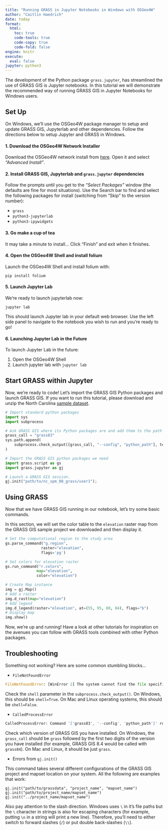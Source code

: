 ```yaml
---
title: "Running GRASS in Jupyter Notebooks in Windows with OSGeo4W"
author: "Caitlin Haedrich"
date: today
format:
  html:
    toc: true
    code-tools: true
    code-copy: true
    code-fold: false
engine: knitr
execute:
  eval: false
jupyter: python3
---
```



The development of the Python package `grass.jupyter`, has streamlined the use 
of GRASS GIS is Jupyter notebooks. In this tutorial we will demonstrate the 
recommended way of running GRASS GIS in Jupyter Notebooks for Windows users.

## Set Up

On Windows, we'll use the OSGeo4W package manager to setup and update GRASS GIS,
Jupyterlab and other dependencies. Follow the directions below to setup Jupyter 
and GRASS in Windows.

#### 1. Download the OSGeo4W Network Installer

Download the OSGeo4W network install from [here](https://trac.osgeo.org/osgeo4w/). 
Open it and select _"Advanced Install"_.

#### 2. Install GRASS GIS, Jupyterlab and `grass.jupyter` dependencies

Follow the prompts until you get to the _"Select Packages"_ window (the defaults
are fine for most situations). Use the Search bar to find and select the 
following packages for install (switching from "Skip" to the version number):

* `grass`
* `python3-jupyterlab`
* `python3-ipywidgets`

#### 3. Go make a cup of tea

It may take a minute to install... Click "Finish" and exit when it finishes.

#### 4. Open the OSGeo4W Shell and install folium

Launch the OSGeo4W Shell and install folium with:

`pip install folium`

#### 5. Launch Jupyter Lab

We're ready to launch jupyterlab now: 

`jupyter lab`


This should launch Jupyter lab in your default web browser. Use the left side
panel to navigate to the notebook you wish to run and you're ready to go!

#### 6. Launching Jupyter Lab in the Future

To launch Jupyter Lab in the future:

1. Open the OSGeo4W Shell
2. Launch jupyter lab with `jupyter lab`


## Start GRASS within Jupyter

Now, we're ready to code! Let's import the GRASS GIS Python packages and launch
GRASS GIS. If you want to run this tutorial, please download and unzip the 
North Carolina [sample dataset](https://grass.osgeo.org/sampledata/north_carolina/nc_spm_08_grass7.zip).

```python
# Import standard python packages
import sys
import subprocess

# Ask GRASS GIS where its Python packages are and add them to the path
grass_call = "grass83"
sys.path.append(
    subprocess.check_output([grass_call, "--config", "python_path"], text=True, shell=True).strip()
)

# Import the GRASS GIS python packages we need
import grass.script as gs
import grass.jupyter as gj

# Launch a GRASS GIS session.
gj.init("path/to/nc_spm_08_grass/user1");
```

## Using GRASS

Now that we have GRASS GIS running in our notebook, let's try some basic 
commands. 

In this section, we will set the color table to the `elevation` raster map from
the GRASS GIS sample project we downloaded and then display it.  

```python
# Set the computational region to the study area
gs.parse_command("g.region", 
                raster="elevation", 
                flags='pg')

# Set colors for elevation raster
gs.run_command("r.colors", 
              map="elevation", 
              color="elevation")
```

```python
# Create Map instance
img = gj.Map()
# Add a raster
img.d_rast(map="elevation")
# Add legend
img.d_legend(raster="elevation", at=(55, 95, 80, 84), flags="b")
# Display map
img.show()
```

Now, we're up and running! Have a look at other tutorials for inspiration on 
the avenues you can follow with GRASS tools combined with other Python packages. 

## Troubleshooting

Something not working? Here are some common stumbling blocks...

* `FileNotFoundError`

```python
FileNotFoundError: [WinError 2] The system cannot find the file specified
```

Check the `shell` parameter in the `subprocess.check_output()`. On Windows, 
this should be `shell=True`. On Mac and Linux operating systems, this should 
be `shell=False`.

* `CalledProcessError`

```python
CalledProcessError: Command '['grass83', '--config', 'python_path']' returned non-zero exit status 1.
```

Check which version of GRASS GIS you have installed. On Windows, the `grass_call`
should be `grass` followed by the first two digits of the version you have 
installed (for example, GRASS GIS 8.4 would be called with `grass84`). On Mac and 
Linux, it should be just `grass`.

* Errors from `gj.init()`

This command takes several different configurations of the GRASS GIS project 
and mapset location on your system. All the following are examples that work:

```
gj.init("path/to/grassdata", "project_name", "mapset_name")
gj.init("path/to/project_name/mapset_name")
gj.init("../project_name/mapset_name")
```

Also pay attention to the slash direction. Windows uses `\` in it's file 
paths but the `\` character in strings is also for escaping characters (for
example, putting `\n` in a string will print a new line). Therefore, you'll 
need to either switch to forward slashes (`/`) or put double back-slashes 
(`\\`).

